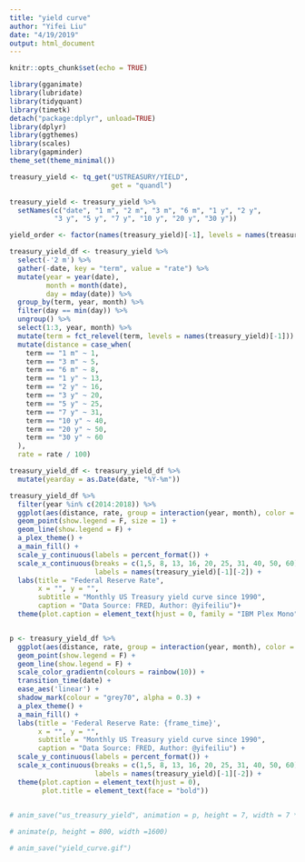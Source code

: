 ```yaml
---
title: "yield curve"
author: "Yifei Liu"
date: "4/19/2019"
output: html_document
---
```


```r
knitr::opts_chunk$set(echo = TRUE)
```

```r
library(gganimate)
library(lubridate)
library(tidyquant)
library(timetk)
detach("package:dplyr", unload=TRUE)
library(dplyr)
library(ggthemes)
library(scales)
library(gapminder)
theme_set(theme_minimal())

```


```r
treasury_yield <- tq_get("USTREASURY/YIELD",
                         get = "quandl")

treasury_yield <- treasury_yield %>%
  setNames(c("date", "1 m", "2 m", "3 m", "6 m", "1 y", "2 y",
           "3 y", "5 y", "7 y", "10 y", "20 y", "30 y"))

yield_order <- factor(names(treasury_yield)[-1], levels = names(treasury_yield)[-1])

treasury_yield_df <- treasury_yield %>%
  select(-'2 m') %>%
  gather(-date, key = "term", value = "rate") %>%
  mutate(year = year(date),
         month = month(date),
         day = mday(date)) %>%
  group_by(term, year, month) %>%
  filter(day == min(day)) %>%
  ungroup() %>%
  select(1:3, year, month) %>%
  mutate(term = fct_relevel(term, levels = names(treasury_yield)[-1])) %>%
  mutate(distance = case_when(
    term == "1 m" ~ 1,
    term == "3 m" ~ 5,
    term == "6 m" ~ 8,
    term == "1 y" ~ 13,
    term == "2 y" ~ 16,
    term == "3 y" ~ 20,
    term == "5 y" ~ 25,
    term == "7 y" ~ 31,
    term == "10 y" ~ 40,
    term == "20 y" ~ 50,
    term == "30 y" ~ 60
  ),
  rate = rate / 100)

treasury_yield_df <- treasury_yield_df %>%
  mutate(yearday = as.Date(date, "%Y-%m"))

treasury_yield_df %>%
  filter(year %in% c(2014:2018)) %>%
  ggplot(aes(distance, rate, group = interaction(year, month), color = month)) +
  geom_point(show.legend = F, size = 1) +
  geom_line(show.legend = F) +
  a_plex_theme() +
  a_main_fill() +
  scale_y_continuous(labels = percent_format()) +
  scale_x_continuous(breaks = c(1,5, 8, 13, 16, 20, 25, 31, 40, 50, 60),
                     labels = names(treasury_yield)[-1][-2]) +
  labs(title = "Federal Reserve Rate",
       x = "", y = "",
       subtitle = "Monthly US Treasury yield curve since 1990",
       caption = "Data Source: FRED, Author: @yifeiliu")+
  theme(plot.caption = element_text(hjust = 0, family = "IBM Plex Mono"))


p <- treasury_yield_df %>%
  ggplot(aes(distance, rate, group = interaction(year, month), color = year)) +
  geom_point(show.legend = F) +
  geom_line(show.legend = F) +
  scale_color_gradientn(colours = rainbow(10)) +
  transition_time(date) +
  ease_aes('linear') +
  shadow_mark(colour = "grey70", alpha = 0.3) +
  a_plex_theme() +
  a_main_fill() +
  labs(title = 'Federal Reserve Rate: {frame_time}',
       x = "", y = "",
       subtitle = "Monthly US Treasury yield curve since 1990",
       caption = "Data Source: FRED, Author: @yifeiliu") +
  scale_y_continuous(labels = percent_format()) +
  scale_x_continuous(breaks = c(1,5, 8, 13, 16, 20, 25, 31, 40, 50, 60),
                     labels = names(treasury_yield)[-1][-2]) +
  theme(plot.caption = element_text(hjust = 0),
        plot.title = element_text(face = "bold"))
  

# anim_save("us_treasury_yield", animation = p, height = 7, width = 7 * 2)

# animate(p, height = 800, width =1600)

# anim_save("yield_curve.gif")

```









